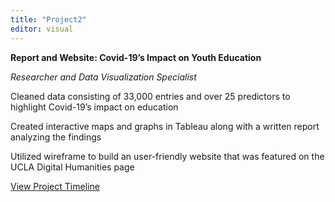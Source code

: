 ```yaml
---
title: "Project2"
editor: visual
---
```


**Report and Website: Covid-19's Impact on Youth Education**

*Researcher and Data Visualization Specialist* 

Cleaned data consisting of 33,000 entries and over 25 predictors to highlight Covid-19’s impact on education 

Created interactive maps and graphs in Tableau along with a written report analyzing the findings 

Utilized wireframe to build an user-friendly website that was featured on the UCLA Digital Humanities page  

[View Project Timeline](https://docs.google.com/spreadsheets/d/1wO8cxyM0QKAhFXsxoPRZ-vUHmnwApvRGLEjQpqn_LxE/edit?gid=0#gid=0) 